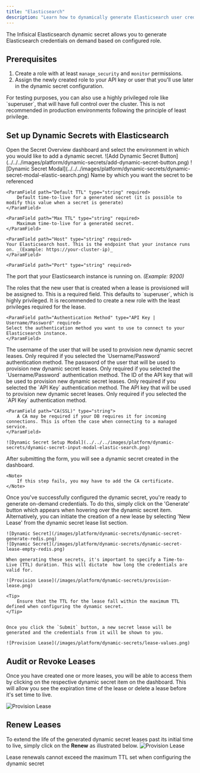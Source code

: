 ```yaml
---
title: "Elasticsearch"
description: "Learn how to dynamically generate Elasticsearch user credentials."
---
```


The Infisical Elasticsearch dynamic secret allows you to generate Elasticsearch credentials on demand based on configured role.

## Prerequisites



1. Create a role with at least `manage_security` and `monitor` permissions.
2. Assign the newly created role to your API key or user that you'll use later in the dynamic secret configuration.

<Note>
  For testing purposes, you can also use a highly privileged role like `superuser`, that will have full control over the cluster. This is not recommended in production environments following the principle of least privilege.
</Note>

## Set up Dynamic Secrets with Elasticsearch

<Steps>
  <Step title="Open Secret Overview Dashboard">
	Open the Secret Overview dashboard and select the environment in which you would like to add a dynamic secret.
  </Step>
  <Step title="Click on the 'Add Dynamic Secret' button">
	![Add Dynamic Secret Button](../../../images/platform/dynamic-secrets/add-dynamic-secret-button.png)
  </Step>
  <Step title="Select 'Elasticsearch'">
	![Dynamic Secret Modal](../../../images/platform/dynamic-secrets/dynamic-secret-modal-elastic-search.png)
  </Step>
  <Step title="Provide the inputs for dynamic secret parameters">
	<ParamField path="Secret Name" type="string" required>
		Name by which you want the secret to be referenced
	</ParamField>

	<ParamField path="Default TTL" type="string" required>
		Default time-to-live for a generated secret (it is possible to modify this value when a secret is generate)
	</ParamField>

	<ParamField path="Max TTL" type="string" required>
		Maximum time-to-live for a generated secret.
	</ParamField>

	<ParamField path="Host" type="string" required>
    Your Elasticsearch host. This is the endpoint that your instance runs on. _(Example: https://your-cluster-ip)_
	</ParamField>

	<ParamField path="Port" type="string" required>
  The port that your Elasticsearch instance is running on. _(Example: 9200)_
	</ParamField>

  <ParamField path="Roles" type="string[]" required>
    The roles that the new user that is created when a lease is provisioned will be assigned to. This is a required field. This defaults to `superuser`, which is highly privileged. It is recommended to create a new role with the least privileges required for the lease.
  </ParamField>

	<ParamField path="Authentication Method" type="API Key | Username/Password" required>
    Select the authentication method you want to use to connect to your Elasticsearch instance.
	</ParamField>

  <ParamField path="Username" type="string" required>
    The username of the user that will be used to provision new dynamic secret leases. Only required if you selected the `Username/Password` authentication method.
	</ParamField>

  <ParamField path="Password" type="string" required>
    The password of the user that will be used to provision new dynamic secret leases. Only required if you selected the `Username/Password` authentication method.
  </ParamField>

  <ParamField path="API Key ID" required>
    The ID of the API key that will be used to provision new dynamic secret leases. Only required if you selected the `API Key` authentication method.
  </ParamField>

  <ParamField path="API Key" required>
    The API key that will be used to provision new dynamic secret leases. Only required if you selected the `API Key` authentication method.
  </ParamField>

	<ParamField path="CA(SSL)" type="string">
		A CA may be required if your DB requires it for incoming connections. This is often the case when connecting to a managed service.
	</ParamField>

  	![Dynamic Secret Setup Modal](../../../images/platform/dynamic-secrets/dynamic-secret-input-modal-elastic-search.png)


  </Step>
  <Step title="Click `Submit`">
  	After submitting the form, you will see a dynamic secret created in the dashboard. 

	<Note>
		If this step fails, you may have to add the CA certificate. 
	</Note>

  </Step>
  <Step title="Generate dynamic secrets">
	Once you've successfully configured the dynamic secret, you're ready to generate on-demand credentials. 
	To do this, simply click on the 'Generate' button which appears when hovering over the dynamic secret item. 
	Alternatively, you can initiate the creation of a new lease by selecting 'New Lease' from the dynamic secret lease list section.

	![Dynamic Secret](/images/platform/dynamic-secrets/dynamic-secret-generate-redis.png)
	![Dynamic Secret](/images/platform/dynamic-secrets/dynamic-secret-lease-empty-redis.png)

	When generating these secrets, it's important to specify a Time-to-Live (TTL) duration. This will dictate  how long the credentials are valid for.

	![Provision Lease](/images/platform/dynamic-secrets/provision-lease.png)

	<Tip>
		Ensure that the TTL for the lease fall within the maximum TTL defined when configuring the dynamic secret.
	</Tip>


	Once you click the `Submit` button, a new secret lease will be generated and the credentials from it will be shown to you. 

	![Provision Lease](/images/platform/dynamic-secrets/lease-values.png)
  </Step>
</Steps>

## Audit or Revoke Leases
Once you have created one or more leases, you will be able to access them by clicking on the respective dynamic secret item on the dashboard. 
This will allow you see the expiration time of the lease or delete a lease before it's set time to live.

![Provision Lease](/images/platform/dynamic-secrets/lease-data.png)

## Renew Leases
To extend the life of the generated dynamic secret leases past its initial time to live, simply click on the **Renew** as illustrated below.
![Provision Lease](/images/platform/dynamic-secrets/dynamic-secret-lease-renew.png)

<Warning>
	Lease renewals cannot exceed the maximum TTL set when configuring the dynamic secret
</Warning>

